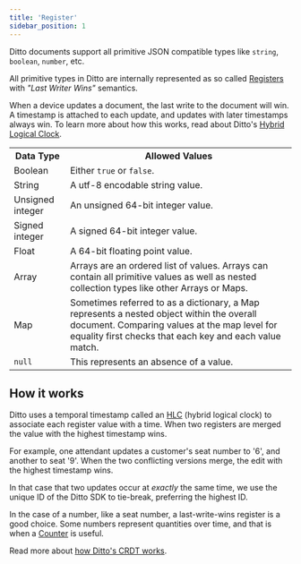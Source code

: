 ```yaml
---
title: 'Register'
sidebar_position: 1
---
```



Ditto documents support all primitive JSON compatible types like `string`, `boolean`,
`number`, etc.

All primitive types in Ditto are internally represented as so
called [Registers](../how-it-works/crdt) with *"Last Writer Wins"* semantics.

When a device updates a document,
the last write to the document will win. A timestamp is attached to each
update, and updates with later timestamps always win. To learn more about how
this works, read about Ditto's [Hybrid Logical
Clock](../how-it-works/crdt#hybrid-logical-clock).

<table class="table-auto">
  <tbody>
    <tr>
      <th>Data Type</th>
      <th>Allowed Values</th>
    </tr>
    <tr>
      <td>Boolean</td>
      <td>Either <code>true</code> or <code>false</code>.</td>
    </tr>
    <tr>
      <td>String</td>
      <td>A utf-8 encodable string value.</td>
    </tr>
    <tr>
      <td>Unsigned integer</td>
      <td>An unsigned 64-bit integer value.</td>
    </tr>
    <tr>
      <td>Signed integer</td>
      <td>A signed 64-bit integer value.</td>
    </tr>
    <tr>
      <td>Float</td>
      <td>A 64-bit floating point value.</td>
    </tr>
    <tr>
      <td>Array</td>
      <td>
        Arrays are an ordered list of values. Arrays can contain all primitive
        values as well as nested collection types like other Arrays or Maps.
      </td>
    </tr>
    <tr>
      <td>Map</td>
      <td>
        Sometimes referred to as a dictionary, a Map represents a nested object
        within the overall document. Comparing values at the map level for
        equality first checks that each key and each value match.
      </td>
    </tr>
    <tr>
      <td>
        <code>null</code>
      </td>
      <td>
        This represents an absence of a value.
      </td>
    </tr>
  </tbody>

</table>

<SnippetGroup
  name='upsert-datatypes'
/>

## How it works

Ditto uses a temporal timestamp called an [HLC](../how-it-works/crdt#hybrid-logical-clock) (hybrid logical clock) to
associate each register value with a time. When two registers are merged the
value with the highest timestamp wins.

For example, one attendant updates a customer's seat number to '6', and another to seat
'9'. When the two conflicting versions merge, the edit with the highest timestamp wins.

In that case that two updates occur at _exactly_ the same time, we use the unique ID of
the Ditto SDK to tie-break, preferring the highest ID.

In the case of a number, like a seat number, a last-write-wins register is
a good choice. Some numbers represent quantities over time, and that is when
a [Counter](./counter) is useful.

Read more about [how Ditto's CRDT works](../how-it-works/crdt).
